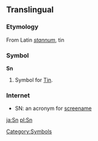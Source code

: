 ==Translingual==
===Etymology===
From Latin ''[[stannum]]'', tin

===Symbol===
'''Sn'''

#{{chemistry'}} Symbol for [[Tin]].
[[Category:Symbols]]
===Internet===
*SN: an acronym for [[screename]]

[[ja:Sn]]
[[pl:Sn]]